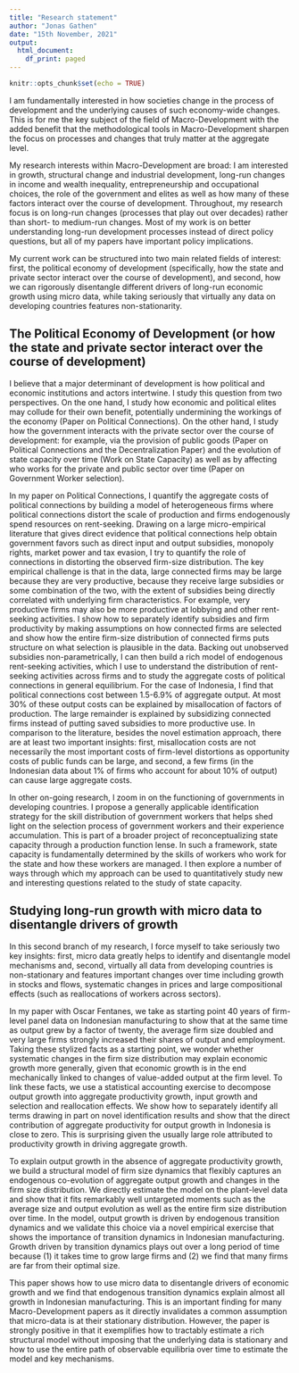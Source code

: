 ```yaml
---
title: "Research statement"
author: "Jonas Gathen"
date: "15th November, 2021"
output:
  html_document:
    df_print: paged
---
```


```r
knitr::opts_chunk$set(echo = TRUE)
```

I am fundamentally interested in how societies change in the process of development and the underlying causes of such economy-wide changes. This is for me the key subject of the field of Macro-Development with the added benefit that the methodological tools in Macro-Development sharpen the focus on processes and changes that truly matter at the aggregate level. 

My research interests within Macro-Development are broad: I am interested in growth, structural change and industrial development, long-run changes in income and wealth inequality, entrepreneurship and occupational choices, the role of the government and elites as well as how many of these factors interact over the course of development. Throughout, my research focus is on long-run changes (processes that play out over decades) rather than short- to medium-run changes. Most of my work is on better understanding long-run development processes instead of direct policy questions, but all of my papers have important policy implications. 

My current work can be structured into two main related fields of interest: first, the political economy of development (specifically, how the state and private sector interact over the course of development), and second, how we can rigorously disentangle different drivers of long-run economic growth using micro data, while taking seriously that virtually any data on developing countries features non-stationarity. 

## The Political Economy of Development (or how the state and private sector interact over the course of development)

I believe that a major determinant of development is how political and economic institutions and actors intertwine. I study this question from two perspectives. On the one hand, I study how economic and political elites may collude for their own benefit, potentially undermining the workings of the economy (Paper on Political Connections). On the other hand, I study how the government interacts with the private sector over the course of development: for example, via the provision of public goods (Paper on Political Connections and the Decentralization Paper) and the evolution of state capacity over time (Work on State Capacity) as well as by affecting who works for the private and public sector over time (Paper on Government Worker selection). 

In my paper on Political Connections, I quantify the aggregate costs of political connections by building a model of heterogeneous firms where political connections distort the scale of production and firms endogenously spend resources on rent-seeking. Drawing on a large micro-empirical literature that gives direct evidence that political connections help obtain government favors such as direct input and output subsidies, monopoly rights, market power and tax evasion, I try to quantify the role of connections in distorting the observed firm-size distribution. The key empirical challenge is that in the data, large connected firms may be large because they are very productive, because they receive large subsidies or some combination of the two, with the extent of subsidies being directly correlated with underlying firm characteristics. For example, very productive firms may also be more productive at lobbying and other rent-seeking activities. I show how to separately identify subsidies and firm productivity by making assumptions on how connected firms are selected and show how the entire firm-size distribution of connected firms puts structure on what selection is plausible in the data. Backing out unobserved subsidies non-parametrically, I can then build a rich model of endogenous rent-seeking activities, which I use to understand the distribution of rent-seeking activities across firms and to study the aggregate costs of political connections in general equilibrium. For the case of Indonesia, I find that political connections cost between 1.5-6.9% of aggregate output. At most 30% of these output costs can be explained by misallocation of factors of production. The large remainder is explained by subsidizing connected firms instead of putting saved subsidies to more productive use. In comparison to the literature, besides the novel estimation approach, there are at least two important insights: first, misallocation costs are not necessarily the most important costs of firm-level distortions as opportunity costs of public funds can be large, and second, a few firms (in the Indonesian data about 1% of firms who account for about 10% of output) can cause large aggregate costs. 

In other on-going research, I zoom in on the functioning of governments in developing countries. I propose a generally applicable identification strategy for the skill distribution of government workers that helps shed light on the selection process of government workers and their experience accumulation. This is part of a broader project of reconceptualizing state capacity through a production function lense. In such a framework, state capacity is fundamentally determined by the skills of workers who work for the state and how these workers are managed. I then explore a number of ways through which my approach can be used to quantitatively study new and interesting questions related to the study of state capacity. 

## Studying long-run growth with micro data to disentangle drivers of growth

In this second branch of my research, I force myself to take seriously two key insights: first, micro data greatly helps to identify and disentangle model mechanisms and, second, virtually all data from developing countries is non-stationary and features important changes over time including growth in stocks and flows, systematic changes in prices and large compositional effects (such as reallocations of workers across sectors). 

In my paper with Oscar Fentanes, we take as starting point 40 years of firm-level panel data on Indonesian manufacturing to show that at the same time as output grew by a factor of twenty, the average firm size doubled and very large firms strongly increased their shares of output and employment. Taking these stylized facts as a starting point, we wonder whether systematic changes in the firm size distribution may explain economic growth more generally, given that economic growth is in the end mechanically linked to changes of value-added output at the firm level. To link these facts, we use a statistical accounting exercise to decompose output growth into aggregate productivity growth, input growth and selection and reallocation effects. We show how to separately identify all terms drawing in part on novel identification results and show that the direct contribution of aggregate productivity for output growth in Indonesia is close to zero. This is surprising given the usually large role attributed to productivity growth in driving aggregate growth.  

To explain output growth in the absence of aggregate productivity growth, we build a structural model of firm size dynamics that flexibly captures an endogenous co-evolution of aggregate output growth and changes in the firm size distribution. We directly estimate the model on the plant-level data and show that it fits remarkably well untargeted moments such as the average size and output evolution as well as the entire firm size distribution over time. In the model, output growth is driven by endogenous transition dynamics and we validate this choice via a novel empirical exercise that shows the importance of transition dynamics in Indonesian manufacturing. Growth driven by transition dynamics plays out over a long period of time because (1) it takes time to grow large firms and (2) we find that many firms are far from their optimal size.

This paper shows how to use micro data to disentangle drivers of economic growth and we find that endogenous transition dynamics explain almost all growth in Indonesian manufacturing. This is an important finding for many Macro-Development papers as it directly invalidates a common assumption that micro-data is at their stationary distribution. However, the paper is strongly positive in that it exemplifies how to tractably estimate a rich structural model without imposing that the underlying data is stationary and how to use the entire path of observable equilibria over time to estimate the model and key mechanisms. 

